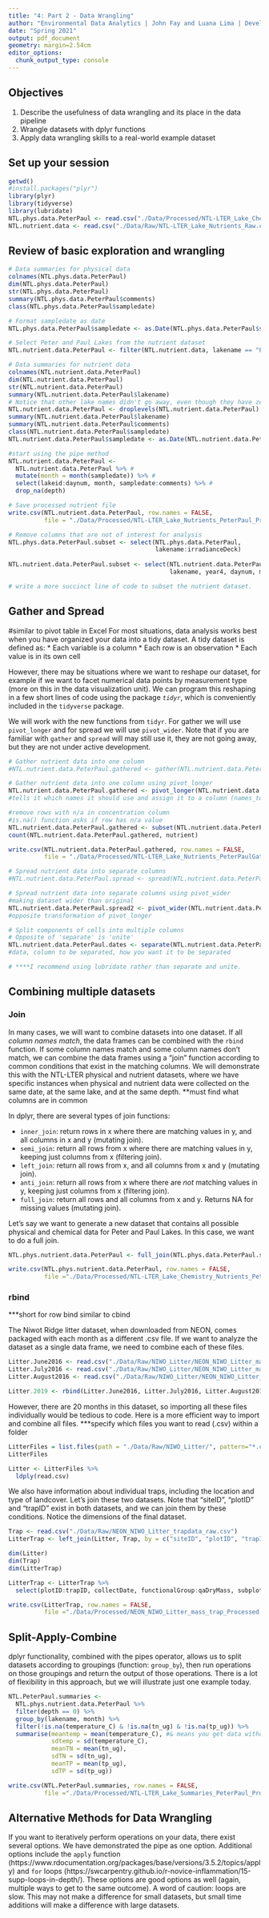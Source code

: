 ```yaml
---
title: "4: Part 2 - Data Wrangling"
author: "Environmental Data Analytics | John Fay and Luana Lima | Developed by Kateri Salk"
date: "Spring 2021"
output: pdf_document
geometry: margin=2.54cm
editor_options: 
  chunk_output_type: console
---
```


## Objectives
1. Describe the usefulness of data wrangling and its place in the data pipeline
2. Wrangle datasets with dplyr functions
3. Apply data wrangling skills to a real-world example dataset

## Set up your session

```r
getwd()
#install.packages("plyr")
library(plyr)
library(tidyverse)
library(lubridate)
NTL.phys.data.PeterPaul <- read.csv("./Data/Processed/NTL-LTER_Lake_ChemistryPhysics_PeterPaul_Processed.csv")
NTL.nutrient.data <- read.csv("./Data/Raw/NTL-LTER_Lake_Nutrients_Raw.csv",stringsAsFactors = TRUE)
```

## Review of basic exploration and wrangling
```r
# Data summaries for physical data
colnames(NTL.phys.data.PeterPaul)
dim(NTL.phys.data.PeterPaul)
str(NTL.phys.data.PeterPaul)
summary(NTL.phys.data.PeterPaul$comments)
class(NTL.phys.data.PeterPaul$sampledate)

# Format sampledate as date
NTL.phys.data.PeterPaul$sampledate <- as.Date(NTL.phys.data.PeterPaul$sampledate, format = "%Y-%m-%d")

# Select Peter and Paul Lakes from the nutrient dataset
NTL.nutrient.data.PeterPaul <- filter(NTL.nutrient.data, lakename == "Paul Lake" | lakename == "Peter Lake")

# Data summaries for nutrient data
colnames(NTL.nutrient.data.PeterPaul)
dim(NTL.nutrient.data.PeterPaul)
str(NTL.nutrient.data.PeterPaul)
summary(NTL.nutrient.data.PeterPaul$lakename) 
# Notice that other lake names didn't go away, even though they have zero values
NTL.nutrient.data.PeterPaul <- droplevels(NTL.nutrient.data.PeterPaul)
summary(NTL.nutrient.data.PeterPaul$lakename)
summary(NTL.nutrient.data.PeterPaul$comments)
class(NTL.nutrient.data.PeterPaul$sampledate)
NTL.nutrient.data.PeterPaul$sampledate <- as.Date(NTL.nutrient.data.PeterPaul$sampledate, format = "%m/%d/%y")

#start using the pipe method
NTL.nutrient.data.PeterPaul <- 
  NTL.nutrient.data.PeterPaul %>% #
  mutate(month = month(sampledate)) %>% #
  select(lakeid:daynum, month, sampledate:comments) %>% # 
  drop_na(depth)

# Save processed nutrient file
write.csv(NTL.nutrient.data.PeterPaul, row.names = FALSE, 
          file = "./Data/Processed/NTL-LTER_Lake_Nutrients_PeterPaul_Processed.csv")

# Remove columns that are not of interest for analysis
NTL.phys.data.PeterPaul.subset <- select(NTL.phys.data.PeterPaul, 
                                         lakename:irradianceDeck)
  
NTL.nutrient.data.PeterPaul.subset <- select(NTL.nutrient.data.PeterPaul, 
                                             lakename, year4, daynum, month, sampledate, depth:po4)

# write a more succinct line of code to subset the nutrient dataset. 


```


## Gather and Spread

#similar to pivot table in Excel
For most situations, data analysis works best when you have organized your data into a tidy dataset. A tidy dataset is defined as: 
* Each variable is a column
* Each row is an observation 
* Each value is in its own cell

However, there may be situations where we want to reshape our dataset, for example if we want to facet numerical data points by measurement type (more on this in the data visualization unit). We can program this reshaping in a few short lines of code using the package *`tidyr`*, which is conveniently included in the `tidyverse` package. 

We will work with the new functions from `tidyr`. For gather we will use `pivot_longer` and for spread we will use `pivot_wider`. Note that if you are familiar with `gather` and `spread` will may still use it, they are not going away, but they are not under active development.

```r
# Gather nutrient data into one column
#NTL.nutrient.data.PeterPaul.gathered <- gather(NTL.nutrient.data.PeterPaul.subset, "nutrient", "concentration", tn_ug:po4)

# Gather nutrient data into one column using pivot_longer
NTL.nutrient.data.PeterPaul.gathered <- pivot_longer(NTL.nutrient.data.PeterPaul.subset,tn_ug:po4, names_to = "nutrient", values_to = "concentration") 
#tells it which names it should use and assign it to a column (names_to) - nutrient name. values_to: values named as concentration

#remove rows with n/a in concentration column
#is.na() function asks if row has n/a value
NTL.nutrient.data.PeterPaul.gathered <- subset(NTL.nutrient.data.PeterPaul.gathered, !is.na(concentration))
count(NTL.nutrient.data.PeterPaul.gathered, nutrient)

write.csv(NTL.nutrient.data.PeterPaul.gathered, row.names = FALSE, 
          file = "./Data/Processed/NTL-LTER_Lake_Nutrients_PeterPaulGathered_Processed.csv")

# Spread nutrient data into separate columns
#NTL.nutrient.data.PeterPaul.spread <- spread(NTL.nutrient.data.PeterPaul.gathered, nutrient, concentration)

# Spread nutrient data into separate columns using pivot_wider
#making dataset wider than original
NTL.nutrient.data.PeterPaul.spread2 <- pivot_wider(NTL.nutrient.data.PeterPaul.gathered, names_from = nutrient, values_from = concentration)
#opposite transformation of pivot_longer

# Split components of cells into multiple columns
# Opposite of 'separate' is 'unite'
NTL.nutrient.data.PeterPaul.dates <- separate(NTL.nutrient.data.PeterPaul.subset, sampledate, c("Y", "m", "d"))
#data, column to be separated, how you want it to be separated

# ****I recommend using lubridate rather than separate and unite.

```

## Combining multiple datasets

### Join 
In many cases, we will want to combine datasets into one dataset. If all *column names match*, the data frames can be combined with the `rbind` function. If some column names match and some column names don't match, we can combine the data frames using a "join" function according to common conditions that exist in the matching columns. We will demonstrate this with the NTL-LTER physical and nutrient datasets, where we have specific instances when physical and nutrient data were collected on the same date, at the same lake, and at the same depth. 
**must find what columns are in common

In dplyr, there are several types of join functions: 

* `inner_join`: return rows in x where there are matching values in y, and all columns in x and y (mutating join).
* `semi_join`: return all rows from x where there are matching values in  y, keeping just columns from x (filtering join).
* `left_join`: return all rows from x, and all columns from x and y (mutating join).
* `anti_join`: return all rows from x where there are *not* matching values in y, keeping just columns from x (filtering join).
* `full_join`: return all rows and all columns from x and y. Returns NA for missing values (mutating join).

Let's say we want to generate a new dataset that contains all possible physical and chemical data for Peter and Paul Lakes. In this case, we want to do a full join.

```r

NTL.phys.nutrient.data.PeterPaul <- full_join(NTL.phys.data.PeterPaul.subset, NTL.nutrient.data.PeterPaul.subset)

write.csv(NTL.phys.nutrient.data.PeterPaul, row.names = FALSE, 
          file ="./Data/Processed/NTL-LTER_Lake_Chemistry_Nutrients_PeterPaul_Processed.csv")

```

### rbind

***short for row bind similar to cbind


The Niwot Ridge litter dataset, when downloaded from NEON, comes packaged with each month as a different .csv file. If we want to analyze the dataset as a single data frame, we need to combine each of these files. 

```r
Litter.June2016 <- read.csv("./Data/Raw/NIWO_Litter/NEON_NIWO_Litter_massdata_2016-06_raw.csv")
Litter.July2016 <- read.csv("./Data/Raw/NIWO_Litter/NEON_NIWO_Litter_massdata_2016-07_raw.csv")
Litter.August2016 <- read.csv("./Data/Raw/NIWO_Litter/NEON_NIWO_Litter_massdata_2016-08_raw.csv")

Litter.2019 <- rbind(Litter.June2016, Litter.July2016, Litter.August2016)
```

However, there are 20 months in this dataset, so importing all these files individually would be tedious to code. Here is a more efficient way to import and combine all files.
***specify which files you want to read (.csv) within a folder

```r
LitterFiles = list.files(path = "./Data/Raw/NIWO_Litter/", pattern="*.csv", full.names=TRUE)
LitterFiles

Litter <- LitterFiles %>%
  ldply(read.csv)
```

We also have information about individual traps, including the location and type of landcover. Let's join these two datasets. Note that "siteID", "plotID" and "trapID" exist in both datasets, and we can join them by these conditions. Notice the dimensions of the final dataset.
```r
Trap <- read.csv("./Data/Raw/NEON_NIWO_Litter_trapdata_raw.csv")
LitterTrap <- left_join(Litter, Trap, by = c("siteID", "plotID", "trapID"))#common columns which will match when joining

dim(Litter)
dim(Trap)
dim(LitterTrap)

LitterTrap <- LitterTrap %>%
  select(plotID:trapID, collectDate, functionalGroup:qaDryMass, subplotID:geodeticDatum)

write.csv(LitterTrap, row.names = FALSE, 
          file ="./Data/Processed/NEON_NIWO_Litter_mass_trap_Processed.csv")
```

## Split-Apply-Combine

dplyr functionality, combined with the pipes operator, allows us to split datasets according to groupings (function: `group_by`), then run operations on those groupings and return the output of those operations. There is a lot of flexibility in this approach, but we will illustrate just one example today.

```r
NTL.PeterPaul.summaries <- 
  NTL.phys.nutrient.data.PeterPaul %>%
  filter(depth == 0) %>%
  group_by(lakename, month) %>%
  filter(!is.na(temperature_C) & !is.na(tn_ug) & !is.na(tp_ug)) %>%
  summarise(meantemp = mean(temperature_C), #& means you get data without n/as for any inputs
            sdtemp = sd(temperature_C), 
            meanTN = mean(tn_ug), 
            sdTN = sd(tn_ug), 
            meanTP = mean(tp_ug), 
            sdTP = sd(tp_ug))

write.csv(NTL.PeterPaul.summaries, row.names = FALSE, 
          file ="./Data/Processed/NTL-LTER_Lake_Summaries_PeterPaul_Processed.csv")

```

## Alternative Methods for Data Wrangling

If you want to iteratively perform operations on your data, there exist several options. We have demonstrated the pipe as one option. Additional options include the `apply` function (https://www.rdocumentation.org/packages/base/versions/3.5.2/topics/apply) and `for` loops (https://swcarpentry.github.io/r-novice-inflammation/15-supp-loops-in-depth/). These options are good options as well (again, multiple ways to get to the same outcome). A word of caution: loops are slow. This may not make a difference for small datasets, but small time additions will make a difference with large datasets.
